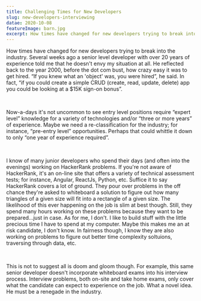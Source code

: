 ```yaml
---
title: Challenging Times for New Developers
slug: new-developers-interviewing
datae: 2020-10-08
featureImage: barn.jpg
excerpt: How times have changed for new developers trying to break into the industry. Several weeks ago a senior level developer with over 20 years of experience told me... 
---
```



How times have changed for new developers trying to break into the industry. Several weeks ago a senior level developer with over 20 years of experience told me that he doesn't envy my situation at all. He reflected back to the year 2000, before the dot com bust, how crazy easy it was to get hired. “If you knew what an 'object' was, you were hired”, he said. In fact, “if you could create a simple CRUD (create, read, update, delete) app you could be looking at a $15K sign-on bonus”.

<br>

Now-a-days it's not uncommon to see entry level positions require “expert level” knowledge for a variety of technologies and/or “three or more years” of experience. Maybe we need a re-classification for the industry; for instance, “pre-entry level” opportunities. Perhaps that could whittle it down to only “one year of experience required”.

<br>

I know of many junior developers who spend their days (and often into the evenings) working on HackerRank problems. If you're not aware of HackerRank, it's an on-line site that offers a variety of technical assessment tests; for instance, Angular, ReactJs, Python, etc. Suffice it to say HackerRank covers a lot of ground. They pour over problems in the off chance they're asked to whiteboard a solution to figure out how many triangles of a given size will fit into a rectangle of a given size. The likelihood of this ever happening on the job is slim at best though. Still, they spend many hours working on these problems because they want to be prepared...just in case. As for me, I don't. I like to build stuff with the little precious time I have to spend at my computer. Maybe this makes me an at risk candidate, I don't know.  In fairness though, I know they are also working on problems to figure out better time complexity soltuions, traversing through data, etc. 

<br>

This is not to suggest all is doom and gloom though. For example, this same senior developer doesn't incorporate whiteboard exams into his interview process. Interview problems, both on-site and take home exams, only cover what the candidate can expect to experience on the job. What a novel idea. He must be a renegade in the industry.

